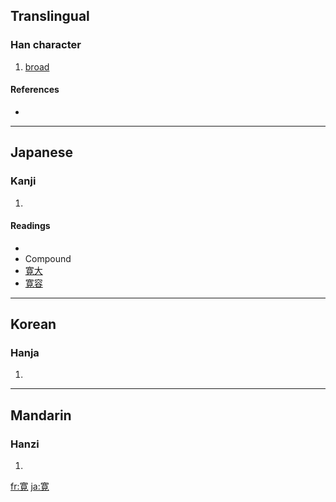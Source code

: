 {{see|宽|寬}}
==Translingual==

===Han character===
{{Han char|rn=40|rad=宀|as=10|sn=13|four=|canj=十廿月山 (JTBU)}}

# [[broad]]

====References====
* {{Han ref|kx=0290.121|dkj=07276|hdz=20945.080|uh=5BDB|ud=23515}}

----

==Japanese==

===Kanji===
{{ja-kanji|grade=c|rs=宀10}}

# {{defn|Japanese}}

====Readings====
* {{ja-readings|on=[[かん]] (kan)|kun=[[ひろい]] (hiroi), [[ゆるやか]] (yuruyaka), [[くつろぐ]] (kutsurogu)}}
* Compound
* [[寛大]]
* [[寛容]]

----

==Korean==

===Hanja===
{{ko-hanja|hangeul=관|rv=gwan|mr=kwan}}

# {{defn|Korean}}

----

==Mandarin==

===Hanzi===
{{cmn-hanzi|pin=[[kuān]] ([[kuan1]])|wg=k'uan<sup>1</sup>}}

# {{defn|Mandarin}}

[[fr:寛]]
[[ja:寛]]